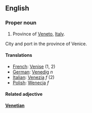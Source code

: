 ==English==

===Proper noun===

#Province of [[Veneto]], [[Italy]].
City and port in the province of Venice.

====Translations====

*[[French]]: [[Venise]] (1, 2)
*[[German]]: [[Venedig]] ''n''
*[[Italian]]: [[Venezia]] ''f'' (2)
*[[Polish]]: [[Wenecja]] ''f''

====Related adjective====

'''[[Venetian]]'''